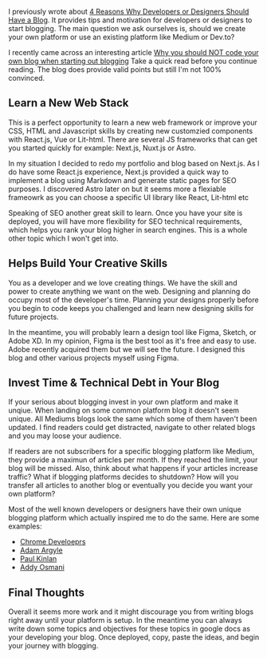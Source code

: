 
I previously wrote about [4 Reasons Why Developers or Designers Should Have a Blog](https://jgsolutions.ca/posts/why-developers-need-to-blog/). It provides tips and motivation for developers or designers to start blogging. The main question we ask ourselves is, should we create your own platform or use an existing platform like Medium or Dev.to? 

I recently came across an interesting article [Why you should NOT code your own blog when starting out blogging](https://tuomokankaanpaa.com/blog/why-you-should-not-code-your-own-blog-when-starting-blogging) Take a quick read before you continue reading. The blog does provide valid points but still I'm not 100% convinced.

## Learn a New Web Stack

This is a perfect opportunity to learn a new web framework or improve your CSS, HTML and Javascript skills by creating new customzied components with React.js, Vue or Lit-html. There are several JS frameworks that can get you started quickly for example: Next.js, Nuxt.js or Astro.

In my situation I decided to redo my portfolio and blog based on Next.js. As I do have some React.js experience, Next.js provided a quick way to implement a blog using Markdown and generate static pages for SEO purposes. I discovered Astro later on but it seems more a flexiable frameowrk as you can choose a specific UI library like React, Lit-html etc

Speaking of SEO another great skill to learn. Once you have your site is deployed, you will have more flexibility for SEO technical requirements, which helps you rank your blog higher in search engines. This is a whole other topic which I won't get into.   

## Helps Build Your Creative Skills

You as a developer and we love creating things. We have the skill and power to create anything we want on the web. Designing and planning do occupy most of the developer's time. Planning your designs properly before you begin to code keeps you challenged and learn new designing skills for future projects. 

In the meantime, you will probably learn a design tool like Figma, Sketch, or Adobe XD. In my opinion, Figma is the best tool as it's free and easy to use. Adobe recently acquired them but we will see the future. I designed this blog and other various projects myself using Figma.
## Invest Time & Technical Debt in Your Blog

If your serious about blogging invest in your own platform and make it unqiue. When landing on some common platform blog it doesn't seem unique. All Mediums blogs look the same which some of them haven't been updated. I find readers could get distracted, navigate to other related blogs and you may loose your audience.

If readers are not subscribers for a specific blogging platform like Medium, they provide a maximun of articles per month. If they reached the limit, your blog will be missed. Also, think about what happens if your articles increase traffic? What if blogging platforms decides to shutdown? How will you transfer all articles to another blog or eventually you decide you want your own platform?

Most of the well known developers or designers have their own unique blogging platform which actually inspired me to do the same. Here are some examples:

- [Chrome Develoeprs](https://developer.chrome.com/blog/)
- [Adam Argyle](https://nerdy.dev/)
- [Paul Kinlan](https://paul.kinlan.me/)
- [Addy Osmani](https://addyosmani.com/)

## Final Thoughts

Overall it seems more work and it might discourage you from writing blogs right away until your platform is setup. In the meantime you can always write down some topics and objectives for these topics in google docs as your developing your blog. Once deployed, copy, paste the ideas, and begin your journey with blogging.

